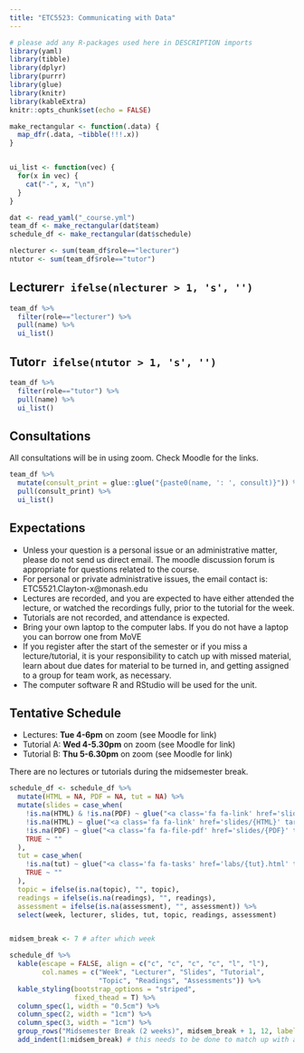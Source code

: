 ```yaml
---
title: "ETC5523: Communicating with Data"
---
```


```r
# please add any R-packages used here in DESCRIPTION imports
library(yaml)
library(tibble)
library(dplyr)
library(purrr)
library(glue)
library(knitr)
library(kableExtra)
knitr::opts_chunk$set(echo = FALSE)
```

```r
make_rectangular <- function(.data) {
  map_dfr(.data, ~tibble(!!!.x))
}


ui_list <- function(vec) {
  for(x in vec) {
    cat("-", x, "\n")
  }
}

```


```r

dat <- read_yaml("_course.yml")
team_df <- make_rectangular(dat$team)
schedule_df <- make_rectangular(dat$schedule)

nlecturer <- sum(team_df$role=="lecturer")
ntutor <- sum(team_df$role=="tutor")
```


## Lecturer`r ifelse(nlecturer > 1, 's', '')`

```r
team_df %>% 
  filter(role=="lecturer") %>% 
  pull(name) %>% 
  ui_list()
```

## Tutor`r ifelse(ntutor > 1, 's', '')`

```r
team_df %>% 
  filter(role=="tutor") %>% 
  pull(name) %>% 
  ui_list()
```

## Consultations

All consultations will be in using zoom. Check Moodle for the links.

```r
team_df %>% 
  mutate(consult_print = glue::glue("{paste0(name, ': ', consult)}")) %>% 
  pull(consult_print) %>% 
  ui_list()
```

## Expectations

* Unless your question is a personal issue or an administrative matter, please do not send us direct email. The moodle discussion forum is appropriate for questions related to the course.
* For personal or private administrative issues, the email contact is: ETC5521.Clayton-x@monash.edu
* Lectures are recorded, and you are expected to have either attended the lecture, or watched the recordings fully, prior to the tutorial for the week.
* Tutorials are not recorded, and attendance is expected.
* Bring your own laptop to the computer labs. If you do not have a laptop you can borrow one from MoVE
* If you register after the start of the semester or if you miss a lecture/tutorial, it is your responsibility to catch up with missed material, learn about due dates for material to be turned in, and getting assigned to a group for team work, as necessary.
* The computer software R and RStudio will be used for the unit.

## Tentative Schedule

* Lectures: **Tue 4-6pm** on zoom (see Moodle for link)
* Tutorial A: **Wed 4-5.30pm** on zoom (see Moodle for link)
* Tutorial B: **Thu 5-6.30pm** on zoom (see Moodle for link)

There are no lectures or tutorials during the midsemester break.

```r
schedule_df <- schedule_df %>% 
  mutate(HTML = NA, PDF = NA, tut = NA) %>% 
  mutate(slides = case_when(
    !is.na(HTML) & !is.na(PDF) ~ glue("<a class='fa fa-link' href='slides/{HTML}' target='_blank'></a> <a class='fa fa-file-pdf' href='slides/{PDF}' target='_blank'></a>"),
    !is.na(HTML) ~ glue("<a class='fa fa-link' href='slides/{HTML}' target='_blank'></a>"),
    !is.na(PDF) ~ glue("<a class='fa fa-file-pdf' href='slides/{PDF}' target='_blank'></a>"),
    TRUE ~ ""
  ),
  tut = case_when(
    !is.na(tut) ~ glue("<a class='fa fa-tasks' href='labs/{tut}.html' target='_blank'></a> <a class='fa fa-wrench' href='labs/{tut}.Rmd' target='_blank'></a> <a class='fa fa-lightbulb' href='labs/{tut}sol.html' target='_blank'></a> <a class='fa fa-laptop' href='labs/{tut}sol.Rmd' target='_blank'></a>"),
    TRUE ~ ""
  ),
  topic = ifelse(is.na(topic), "", topic),
  readings = ifelse(is.na(readings), "", readings),
  assessment = ifelse(is.na(assessment), "", assessment)) %>% 
  select(week, lecturer, slides, tut, topic, readings, assessment)


midsem_break <- 7 # after which week

schedule_df %>% 
  kable(escape = FALSE, align = c("c", "c", "c", "c", "l", "l"),
        col.names = c("Week", "Lecturer", "Slides", "Tutorial", 
                      "Topic", "Readings", "Assessments")) %>% 
  kable_styling(bootstrap_options = "striped",
                fixed_thead = T) %>% 
  column_spec(1, width = "0.5cm") %>% 
  column_spec(2, width = "1cm") %>% 
  column_spec(3, width = "1cm") %>% 
  group_rows("Midsemester Break (2 weeks)", midsem_break + 1, 12, label_row_css = "background-color: #d9e1e8;") %>% 
  add_indent(1:midsem_break) # this needs to be done to match up with above
```
